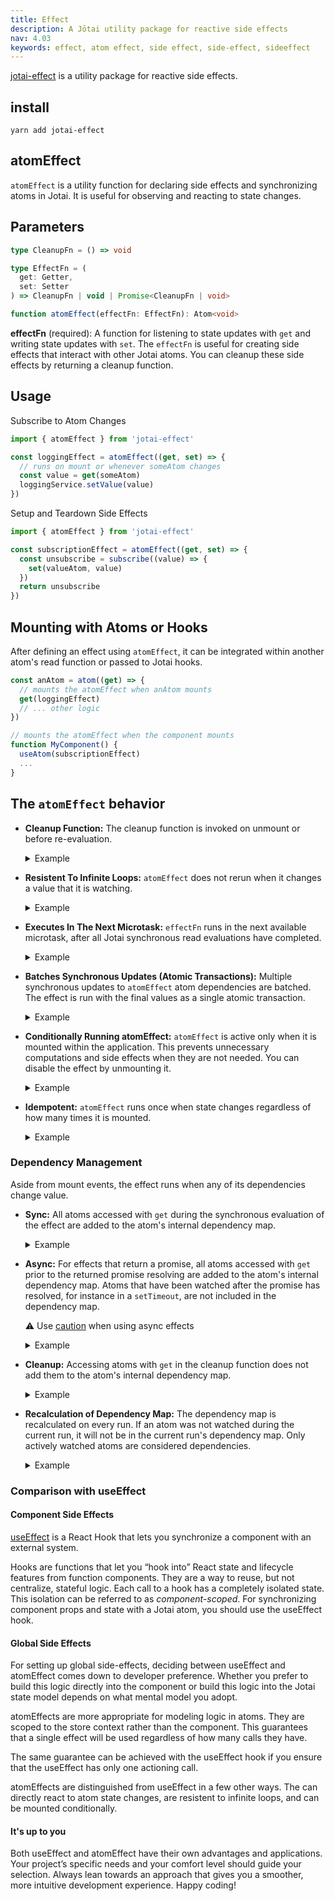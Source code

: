 ```yaml
---
title: Effect
description: A Jōtai utility package for reactive side effects
nav: 4.03
keywords: effect, atom effect, side effect, side-effect, sideeffect
---
```


[jotai-effect](https://github.com/jotaijs/jotai-effect) is a utility package for reactive side effects.

## install

```
yarn add jotai-effect
```

## atomEffect

`atomEffect` is a utility function for declaring side effects and synchronizing atoms in Jotai. It is useful for observing and reacting to state changes.

## Parameters

```ts
type CleanupFn = () => void

type EffectFn = (
  get: Getter,
  set: Setter
) => CleanupFn | void | Promise<CleanupFn | void>

function atomEffect(effectFn: EffectFn): Atom<void>
```

**effectFn** (required): A function for listening to state updates with `get` and writing state updates with `set`. The `effectFn` is useful for creating side effects that interact with other Jotai atoms. You can cleanup these side effects by returning a cleanup function.

## Usage

Subscribe to Atom Changes

```js
import { atomEffect } from 'jotai-effect'

const loggingEffect = atomEffect((get, set) => {
  // runs on mount or whenever someAtom changes
  const value = get(someAtom)
  loggingService.setValue(value)
})
```

Setup and Teardown Side Effects

```js
import { atomEffect } from 'jotai-effect'

const subscriptionEffect = atomEffect((get, set) => {
  const unsubscribe = subscribe((value) => {
    set(valueAtom, value)
  })
  return unsubscribe
})
```

## Mounting with Atoms or Hooks

After defining an effect using `atomEffect`, it can be integrated within another atom's read function or passed to Jotai hooks.

```js
const anAtom = atom((get) => {
  // mounts the atomEffect when anAtom mounts
  get(loggingEffect)
  // ... other logic
})

// mounts the atomEffect when the component mounts
function MyComponent() {
  useAtom(subscriptionEffect)
  ...
}
```

<CodeSandbox id="tg9xsf" />

## The `atomEffect` behavior

- **Cleanup Function:**
  The cleanup function is invoked on unmount or before re-evaluation.

  <!-- prettier-ignore -->
  <details style="cursor: pointer; user-select: none;">
    <summary>Example</summary>

  ```js
  atomEffect((get, set) => {
    const intervalId = setInterval(() => set(clockAtom, Date.now()))
    return () => clearInterval(intervalId)
  })
  ```

  </details>

- **Resistent To Infinite Loops:**
  `atomEffect` does not rerun when it changes a value that it is watching.

  <!-- prettier-ignore -->
  <details style="cursor: pointer; user-select: none;">
    <summary>Example</summary>

  ```js
  const countAtom = atom(0)
  atomEffect((get, set) => {
    // this will not infinite loop
    get(countAtom) // after mount, count will be 1
    set(countAtom, increment)
  })
  ```

  </details>

- **Executes In The Next Microtask:**
  `effectFn` runs in the next available microtask, after all Jotai synchronous read evaluations have completed.

  <!-- prettier-ignore -->
  <details style="cursor: pointer; user-select: none;">
    <summary>Example</summary>

  ```js
  const countAtom = atom(0)
  const logAtom = atom([])
  const logCounts = atomEffect((get, set) => {
    set(logAtom, (curr) => [...curr, get(countAtom)])
  })
  const setCountAndReadLog = atom(null, async (get, set) => {
    get(logAtom) // [0]
    set(countAtom, increment) // effect runs in next microtask
    get(logAtom) // [0]
    await Promise.resolve().then()
    get(logAtom) // [0, 1]
  })
  store.set(setCountAndReadLog)
  ```

  </details>

- **Batches Synchronous Updates (Atomic Transactions):**
  Multiple synchronous updates to `atomEffect` atom dependencies are batched. The effect is run with the final values as a single atomic transaction.

  <!-- prettier-ignore -->
  <details style="cursor: pointer; user-select: none;">
    <summary>Example</summary>

  ```js
  const enabledAtom = atom(false)
  const countAtom = atom(0)
  const updateLettersAndNumbers = atom(null, (get, set) => {
    set(enabledAtom, (value) => !value)
    set(countAtom, (value) => value + 1)
  })
  const combos = atom([])
  const combosEffect = atomEffect((get, set) => {
    set(combos, (arr) => [...arr, [get(enabledAtom), get(countAtom)]])
  })
  store.set(updateLettersAndNumbers)
  store.get(combos) // [[false, 0], [true, 1]]
  ```

  </details>

- **Conditionally Running atomEffect:**
  `atomEffect` is active only when it is mounted within the application. This prevents unnecessary computations and side effects when they are not needed. You can disable the effect by unmounting it.

  <!-- prettier-ignore -->
  <details style="cursor: pointer; user-select: none;">
    <summary>Example</summary>

  ```js
  atom((get) => {
    if (get(isEnabledAtom)) {
      get(effectAtom)
    }
  })
  ```

  </details>

- **Idempotent:**
  `atomEffect` runs once when state changes regardless of how many times it is mounted.

  <!-- prettier-ignore -->
  <details style="cursor: pointer; user-select: none;">
    <summary>Example</summary>

  ```js
  let i = 0
  const effectAtom = atomEffect(() => {
    get(countAtom)
    i++
  })
  const mountTwice = atom(() => {
    get(effectAtom)
    get(effectAtom)
  })
  store.set(countAtom, increment)
  Promise.resolve.then(() => {
    console.log(i) // 1
  })
  ```

  </details>

### Dependency Management

Aside from mount events, the effect runs when any of its dependencies change value.

- **Sync:**
  All atoms accessed with `get` during the synchronous evaluation of the effect are added to the atom's internal dependency map.

  <!-- prettier-ignore -->
  <details style="cursor: pointer; user-select: none;">
    <summary>Example</summary>

  ```js
  atomEffect((get, set) => {
    // updates whenever `anAtom` changes value but not when `anotherAtom` changes value
    get(anAtom)
    setTimeout(() => {
      get(anotherAtom)
    }, 5000)
  })
  ```

  </details>

- **Async:**
  For effects that return a promise, all atoms accessed with `get` prior to the returned promise resolving are added to the atom's internal dependency map. Atoms that have been watched after the promise has resolved, for instance in a `setTimeout`, are not included in the dependency map.

  ⚠️ Use [caution](https://github.com/jotaijs/jotai-effect/discussions/10) when using async effects

  <!-- prettier-ignore -->
  <details style="cursor: pointer; user-select: none;">
    <summary>Example</summary>

  ```js
  atomEffect(async (get, set) => {
    await new Promise((resolve) => setTimeout(resolve, 1000))
    // updates whenever `anAtom` changes value but not when `anotherAtom` changes value
    get(anAtom)
    setTimeout(() => {
      get(anotherAtom)
    }, 5000)
  })
  ```

  </details>

- **Cleanup:**
  Accessing atoms with `get` in the cleanup function does not add them to the atom's internal dependency map.

  <!-- prettier-ignore -->
  <details style="cursor: pointer; user-select: none;">
    <summary>Example</summary>

  ```js
  atomEffect((get, set) => {
    // runs once on atom mount
    // does not update when `idAtom` changes
    const unsubscribe = subscribe((value) => {
      const id = get(idAtom)
      set(valueAtom, { id value })
    })
    return () => {
      unsubscribe(get(idAtom))
    }
  })
  ```

  </details>

- **Recalculation of Dependency Map:**
  The dependency map is recalculated on every run. If an atom was not watched during the current run, it will not be in the current run's dependency map. Only actively watched atoms are considered dependencies.

  <!-- prettier-ignore -->
  <details style="cursor: pointer; user-select: none;">
    <summary>Example</summary>

  ```js
  const isEnabledAtom = atom(true)

  atomEffect((get, set) => {
    // if `isEnabledAtom` is true, runs when `isEnabledAtom` or `anAtom` changes value
    // otherwise runs when `isEnabledAtom` or `anotherAtom` changes value
    if (get(isEnabledAtom)) {
      const aValue = get(anAtom)
    } else {
      const anotherValue = get(anotherAtom)
    }
  })
  ```

  </details>

### Comparison with useEffect

#### Component Side Effects

[useEffect](https://react.dev/reference/react/useEffect) is a React Hook that lets you synchronize a component with an external system.

Hooks are functions that let you “hook into” React state and lifecycle features from function components.
They are a way to reuse, but not centralize, stateful logic.
Each call to a hook has a completely isolated state.
This isolation can be referred to as _component-scoped_.
For synchronizing component props and state with a Jotai atom, you should use the useEffect hook.

#### Global Side Effects

For setting up global side-effects, deciding between useEffect and atomEffect comes down to developer preference.
Whether you prefer to build this logic directly into the component or build this logic into the Jotai state model depends on what mental model you adopt.

atomEffects are more appropriate for modeling logic in atoms.
They are scoped to the store context rather than the component.
This guarantees that a single effect will be used regardless of how many calls they have.

The same guarantee can be achieved with the useEffect hook if you ensure that the useEffect has only one actioning call.

atomEffects are distinguished from useEffect in a few other ways. The can directly react to atom state changes, are resistent to infinite loops, and can be mounted conditionally.

#### It's up to you

Both useEffect and atomEffect have their own advantages and applications. Your project’s specific needs and your comfort level should guide your selection.
Always lean towards an approach that gives you a smoother, more intuitive development experience. Happy coding!
